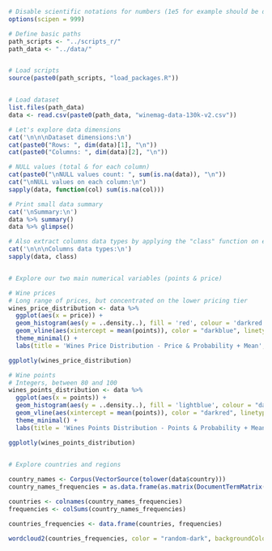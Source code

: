 

```r

# Disable scientific notations for numbers (1e5 for example should be displayed as 100000)
options(scipen = 999)

# Define basic paths
path_scripts <- "../scripts_r/"
path_data <- "../data/"


# Load scripts
source(paste0(path_scripts, "load_packages.R"))


# Load dataset
list.files(path_data)
data <- read.csv(paste0(path_data, "winemag-data-130k-v2.csv"))


```


```r

# Let's explore data dimensions
cat('\n\n\nDataset dimensions:\n')
cat(paste0("Rows: ", dim(data)[1], "\n"))
cat(paste0("Columns: ", dim(data)[2], "\n"))

# NULL values (total & for each column)
cat(paste0("\nNULL values count: ", sum(is.na(data)), "\n"))
cat("\nNULL values on each column:\n")
sapply(data, function(col) sum(is.na(col)))

# Print small data summary
cat('\nSummary:\n')
data %>% summary()
data %>% glimpse()

# Also extract columns data types by applying the "class" function on each column
cat('\n\n\nColumns data types:\n')
sapply(data, class)



```

```r

# Explore our two main numerical variables (points & price)

# Wine prices
# Long range of prices, but concentrated on the lower pricing tier
wines_price_distribution <- data %>% 
  ggplot(aes(x = price)) +
  geom_histogram(aes(y = ..density..), fill = 'red', colour = 'darkred', bins = 100) +
  geom_vline(aes(xintercept = mean(points)), color = "darkblue", linetype="dashed", size = 1) + 
  theme_minimal() +
  labs(title = 'Wines Price Distribution - Price & Probability + Mean', x = 'X = Price', y = 'Y = Probability')

ggplotly(wines_price_distribution)

# Wine points
# Integers, between 80 and 100
wines_points_distribution <- data %>% 
  ggplot(aes(x = points)) +
  geom_histogram(aes(y = ..density..), fill = 'lightblue', colour = "darkblue", bins = 21, template = "seaborn") +
  geom_vline(aes(xintercept = mean(points)), color = "darkred", linetype="dashed", size = 1) + 
  theme_minimal() +
  labs(title = 'Wines Points Distribution - Points & Probability + Mean', x = 'X = Points', y = 'Y = Probability')

ggplotly(wines_points_distribution)
    

```

```r

# Explore countries and regions

country_names <- Corpus(VectorSource(tolower(data$country)))
country_names_frequencies = as.data.frame(as.matrix(DocumentTermMatrix(country_names, control = list(wordLengths = c(2, Inf)))))

countries <- colnames(country_names_frequencies)
frequencies <- colSums(country_names_frequencies)

countries_frequencies <- data.frame(countries, frequencies)

wordcloud2(countries_frequencies, color = "random-dark", backgroundColor = "white")


```


